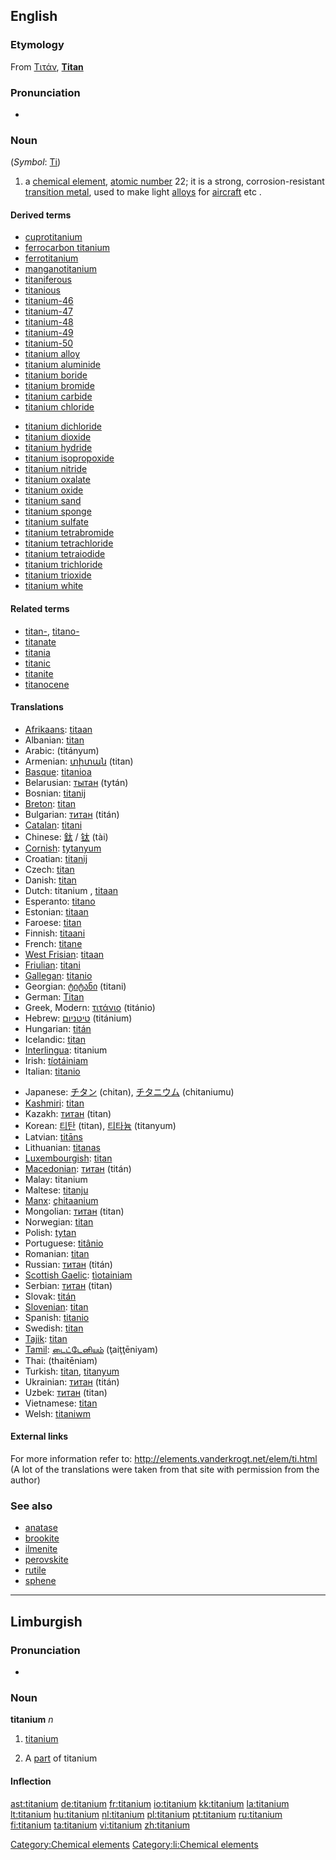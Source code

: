 ==English==

{{elements|Ti|scandium|Sc|vanadium|V}}

===Etymology===
From {{etyl|el}} [[Τιτάν]], '''[[Titan]]'''

===Pronunciation===
* {{audio|en-us-titanium.ogg|Audio (US)}}

===Noun===
{{en-noun|-}} (''Symbol'': [[Ti]])
{{wikipedia}}

# a [[chemical element]], [[atomic number]] 22; it is a strong, corrosion-resistant [[transition metal]], used to make light [[alloy]]s for [[aircraft]] etc .

====Derived terms====
{{top2}}
* [[cuprotitanium]]
* [[ferrocarbon titanium]]
* [[ferrotitanium]]
* [[manganotitanium]]
* [[titaniferous]]
* [[titanious]]
* [[titanium-46]]
* [[titanium-47]]
* [[titanium-48]]
* [[titanium-49]]
* [[titanium-50]]
* [[titanium alloy]]
* [[titanium aluminide]]
* [[titanium boride]]
* [[titanium bromide]]
* [[titanium carbide]]
* [[titanium chloride]]
{{mid2}}
* [[titanium dichloride]]
* [[titanium dioxide]]
* [[titanium hydride]]
* [[titanium isopropoxide]]
* [[titanium nitride]]
* [[titanium oxalate]]
* [[titanium oxide]]
* [[titanium sand]]
* [[titanium sponge]]
* [[titanium sulfate]]
* [[titanium tetrabromide]]
* [[titanium tetrachloride]]
* [[titanium tetraiodide]]
* [[titanium trichloride]]
* [[titanium trioxide]]
* [[titanium white]]
{{bottom}}

====Related terms====
* [[titan-]], [[titano-]]
* [[titanate]]
* [[titania]]
* [[titanic]]
* [[titanite]]
* [[titanocene]]

====Translations====
{{top}}
* [[Afrikaans]]: [[titaan]]
* Albanian: [[titan]]
* Arabic: {{Arab|[[تيتانيوم]]}} (titányum) {{m}}
* Armenian: [[տիտան]] (titan)
* [[Basque]]: [[titanioa]]
* Belarusian: [[тытан]] (tytán) {{m}}
* Bosnian: [[titanij]]
* [[Breton]]: [[titan]]
* Bulgarian: [[титан]] (titán) {{m}}
* [[Catalan]]: [[titani]]
* Chinese: [[鈦]] / [[钛]] (tài)
* [[Cornish]]: [[tytanyum]]
* Croatian: [[titanij]]
* Czech: [[titan]] {{m}}
* Danish: [[titan]]
* Dutch: titanium {{n}}, [[titaan]] {{n}}
* Esperanto: [[titano]]
* Estonian: [[titaan]]
* Faroese: [[titan]]
* Finnish: [[titaani]]
* French: [[titane]] {{m}}
* [[West Frisian]]: [[titaan]]
* [[Friulian]]: [[titani]]
* [[Gallegan]]: [[titanio]]
* Georgian: [[ტიტანი]] (titani)
* German: [[Titan]] {{n}}
* Greek, Modern: [[τιτάνιο]] (titánio) {{n}}
* Hebrew: [[טיטניום]] (titánium)
* Hungarian: [[titán]]
* Icelandic: [[titan]]
* [[Interlingua]]: titanium
* Irish: [[tíotáiniam]]
* Italian: [[titanio]] {{m}}
{{mid}}
* Japanese: [[チタン]] (chitan), [[チタニウム]] (chitaniumu)
* [[Kashmiri]]: [[titan]]
* Kazakh: [[титан]] (titan)
* Korean: [[티탄]] (titan), [[티타늄]] (titanyum)
* Latvian: [[titāns]]
* Lithuanian: [[titanas]]
* [[Luxembourgish]]: [[titan]]
* [[Macedonian]]: [[титан]] (titán) {{m}}
* Malay: titanium
* Maltese: [[titanju]]
* [[Manx]]: [[çhitaanium]]
* Mongolian: [[титан]] (titan)
* Norwegian: [[titan]]
* Polish: [[tytan]] {{m}}
* Portuguese: [[titânio]] {{m}}
* Romanian: [[titan]] {{n}}
* Russian: [[титан]] (titán) {{m}}
* [[Scottish Gaelic]]: [[tìotainiam]]
* Serbian: [[титан]] (titan) {{m}}
* Slovak: [[titán]]
* [[Slovenian]]: [[titan]]
* Spanish: [[titanio]] {{m}}
* Swedish: [[titan]]
* [[Tajik]]: [[titan]]
* [[Tamil]]: [[டைட்டேனியம்]] (ţaiţţēniyam)
* Thai: {{Thai|[[ไทเทเนียม]]}} (thaitēniam)
* Turkish: [[titan]], [[titanyum]]
* Ukrainian: [[титан]] (titán) {{m}}
* Uzbek: [[титан]] (titan)
* Vietnamese: [[titan]]
* Welsh: [[titaniwm]]
{{bottom}}

====External links====
For more information refer to:
http://elements.vanderkrogt.net/elem/ti.html
(A lot of the translations were taken from that site with permission from the author)

===See also===
* [[anatase]]
* [[brookite]]
* [[ilmenite]]
* [[perovskite]]
* [[rutile]]
* [[sphene]]

----

==Limburgish==

===Pronunciation===
* {{IPA|[ti˧ˈcaː˨ɲɔ˧m]|lang=li}}

===Noun===
'''titanium''' ''n''

# {{uncountable|lang=li}} [[titanium#English|titanium]]
# A [[part]] of titanium

====Inflection====
{{li-noun-um|titani}}

[[Category:Chemical elements]]
[[Category:li:Chemical elements]]

[[ast:titanium]]
[[de:titanium]]
[[fr:titanium]]
[[io:titanium]]
[[kk:titanium]]
[[la:titanium]]
[[lt:titanium]]
[[hu:titanium]]
[[nl:titanium]]
[[pl:titanium]]
[[pt:titanium]]
[[ru:titanium]]
[[fi:titanium]]
[[ta:titanium]]
[[vi:titanium]]
[[zh:titanium]]